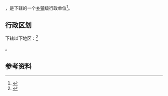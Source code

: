 {{中国乡级行政区|52/02/22/104/000}}

'''{{PAGENAMEBASE}}'''，是{{PRC admin/fullname|52/02/22/104/000|3}}下辖的一个[[乡镇|乡镇]]级行政单位<ref>{{PRC admin/ref sgc|{{PRC admin/parent|52/02/22/104/000}}}}</ref>。

== 行政区划 ==

{{PAGENAMEBASE}}下辖以下地区：<ref>{{PRC admin/ref sgc|52/02/22/104/000}}</ref>

{{PRC admin/children|52/02/22/104/000}}。

== 参考资料 ==

{{reflist}}

{{行政区划小作品}}
{{PRC admin/navcat|52/02/22/104/000}}